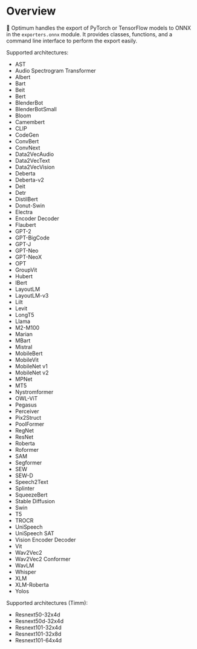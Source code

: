 <!--Copyright 2023 The HuggingFace Team. All rights reserved.

Licensed under the Apache License, Version 2.0 (the "License"); you may not use this file except in compliance with
the License. You may obtain a copy of the License at

http://www.apache.org/licenses/LICENSE-2.0

Unless required by applicable law or agreed to in writing, software distributed under the License is distributed on
an "AS IS" BASIS, WITHOUT WARRANTIES OR CONDITIONS OF ANY KIND, either express or implied. See the License for the
specific language governing permissions and limitations under the License.
-->

# Overview

🤗 Optimum handles the export of PyTorch or TensorFlow models to ONNX in the `exporters.onnx` module. It provides classes, functions, and a command line interface to perform the export easily.

Supported architectures:

- AST
- Audio Spectrogram Transformer
- Albert
- Bart
- Beit
- Bert
- BlenderBot
- BlenderBotSmall
- Bloom
- Camembert
- CLIP
- CodeGen
- ConvBert
- ConvNext
- Data2VecAudio
- Data2VecText
- Data2VecVision
- Deberta
- Deberta-v2
- Deit
- Detr
- DistilBert
- Donut-Swin
- Electra
- Encoder Decoder
- Flaubert
- GPT-2
- GPT-BigCode
- GPT-J
- GPT-Neo
- GPT-NeoX
- OPT
- GroupVit
- Hubert
- IBert
- LayoutLM
- LayoutLM-v3
- Lilt
- Levit
- LongT5
- Llama
- M2-M100
- Marian
- MBart
- Mistral
- MobileBert
- MobileVit
- MobileNet v1
- MobileNet v2
- MPNet
- MT5
- Nystromformer
- OWL-ViT
- Pegasus
- Perceiver
- Pix2Struct
- PoolFormer
- RegNet
- ResNet
- Roberta
- Roformer
- SAM
- Segformer
- SEW
- SEW-D
- Speech2Text
- Splinter
- SqueezeBert
- Stable Diffusion
- Swin
- T5
- TROCR
- UniSpeech
- UniSpeech SAT
- Vision Encoder Decoder
- Vit
- Wav2Vec2
- Wav2Vec2 Conformer
- WavLM
- Whisper
- XLM
- XLM-Roberta
- Yolos

Supported architectures (Timm):
- Resnext50-32x4d
- Resnext50d-32x4d
- Resnext101-32x4d
- Resnext101-32x8d
- Resnext101-64x4d
